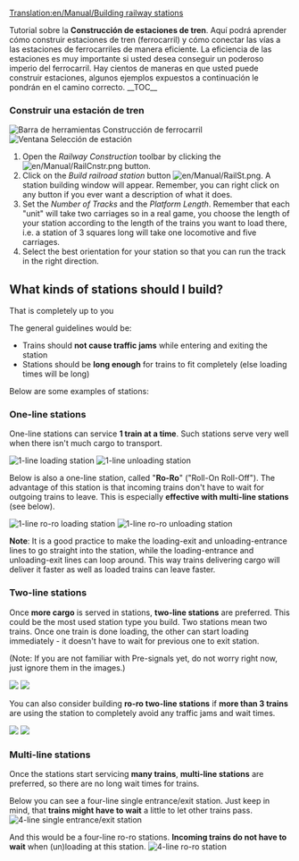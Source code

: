 [[Translation:en/Manual/Building railway stations]]
{{en/Translation (es)|origen=Building_railway_stations}}

{{es/Manual/Tutorial/Tutorial}}

Tutorial sobre la '''Construcción de estaciones de tren'''. Aquí podrá aprender cómo construir estaciones de tren (ferrocarril) y cómo conectar las vías a las estaciones de ferrocarriles de manera eficiente. La eficiencia de las estaciones es muy importante si usted desea conseguir un poderoso imperio del ferrocarril. Hay cientos de maneras en que usted puede construir estaciones, algunos ejemplos expuestos a continuación le pondrán en el camino correcto.
__TOC__

===Construir una estación de tren===
[[File:en/Manual/Railroad Construction.png|frame|left|Barra de herramientas Construcción de ferrocarril]]
[[File:en/Manual/Stationgui.png|frame|left|Ventana Selección de estación]]

{{en/Pending translation (es)}}

#Open the ''Railway Construction'' toolbar by clicking the [[File:en/Manual/RailCnstr.png]] button.
#Click on the ''Build railroad station'' button [[File:en/Manual/RailSt.png]]. A station building window will appear. Remember, you can right click on any button if you ever want a description of what it does.
#Set the ''Number of Tracks'' and the ''Platform Length''. Remember that each "unit" will take two carriages so in a real game, you choose the length of your station according to the length of the trains you want to load there, i.e. a station of 3 squares long will take one locomotive and five carriages.
#Select the best orientation for your station so that you can run the track in the right direction.
{{en/-}}

== What kinds of stations should I build? ==

That is completely up to you

The general guidelines would be:
* Trains should '''not cause traffic jams''' while entering and exiting the station
* Stations should be '''long enough''' for trains to fit completely (else loading times will be long)

Below are some examples of stations:

=== One-line stations ===

One-line stations can service '''1 train at a time'''. Such stations serve very well when there isn't much cargo to transport.

[[File:en/Manual/RailStTut One str coal.png|none|frame|1-line loading station]]
[[File:en/Manual/RailStTut One str pow.png|none|frame|1-line unloading station]]

Below is also a one-line station, called "'''Ro-Ro'''" ("Roll-On Roll-Off"). The advantage of this station is that incoming trains don't have to wait for outgoing trains to leave. This is especially '''effective with multi-line stations''' (see below).

[[File:en/Manual/RailStTut One aro coal.png|none|frame|1-line ro-ro loading station]]
[[File:en/Manual/RailStTut One aro pow.png|none|frame|1-line ro-ro unloading station]]


'''Note''': It is a good practice to make the loading-exit and unloading-entrance lines to go straight into the station, while the loading-entrance and unloading-exit lines can loop around. This way trains delivering cargo will deliver it faster as well as loaded trains can leave faster.

=== Two-line stations ===

Once '''more cargo''' is served in stations, '''two-line stations''' are preferred. This could be the most used station type you build. Two stations mean two trains. Once one train is done loading, the other can start loading immediately - it doesn't have to wait for previous one to exit station.

(Note: If you are not familiar with Pre-signals yet, do not worry right now, just ignore them in the images.)

[[File:en/Manual/RailStTut Two str coal.png|none|frame|]]
[[File:en/Manual/RailStTut Two str pow.png|none|frame|]]

You can also consider building '''ro-ro two-line stations''' if '''more than 3 trains''' are using the station to completely avoid any traffic jams and wait times.

[[File:en/Manual/RailStTut Two aro coal.png|none|frame|]]
[[File:en/Manual/RailStTut Two aro pow.png|none|frame|]]

=== Multi-line stations ===

Once the stations start servicing '''many trains''', '''multi-line stations''' are preferred, so there are no long wait times for trains.

Below you can see a four-line single entrance/exit station. Just keep in mind, that '''trains might have to wait''' a little to let other trains pass.
[[File:en/Manual/RailStTut Four str ore.png|none|frame|4-line single entrance/exit station]]

And this would be a four-line ro-ro stations. '''Incoming trains do not have to wait''' when (un)loading at this station.
[[File:en/Manual/RailStTut Four aro ore.png|none|frame|4-line ro-ro station]]